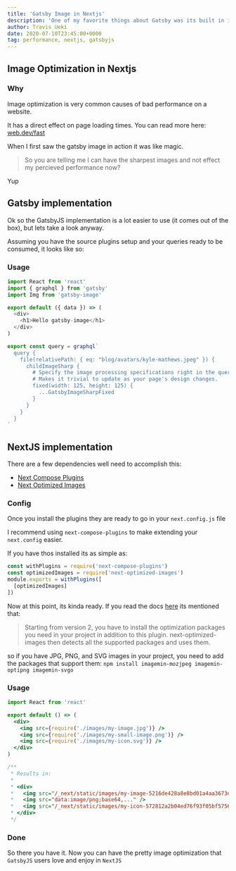 ```yaml
---
title: 'Gatsby Image in Nextjs'
description: 'One of my favorite things about Gatsby was its built in image optimization, but you can do it with Next too!'
author: Travis Ueki
date: 2020-07-10T23:45:00+0000
tag: performance, nextjs, gatsbyjs
---
```


## Image Optimization in Nextjs

### Why

Image optimization is very common causes of bad performance on a website.

It has a direct effect on page loading times. You can read more here: [web.dev/fast](https://web.dev/fast/)

When I first saw the gatsby image in action it was like magic.

> So you are telling me I can have the sharpest images and not effect my percieved performance now?

Yup

## Gatsby implementation

Ok so the GatsbyJS implementation is a lot easier to use (it comes out of the box), but lets take a look anyway.

Assuming you have the source plugins setup and your queries ready to be consumed, it looks like so:

### Usage

```js:pages/index.js
import React from 'react'
import { graphql } from 'gatsby'
import Img from 'gatsby-image'

export default ({ data }) => (
  <div>
    <h1>Hello gatsby-image</h1>
  </div>
)

export const query = graphql`
  query {
    file(relativePath: { eq: "blog/avatars/kyle-mathews.jpeg" }) {
      childImageSharp {
        # Specify the image processing specifications right in the query.
        # Makes it trivial to update as your page's design changes.
        fixed(width: 125, height: 125) {
          ...GatsbyImageSharpFixed
        }
      }
    }
  }
`
```

## NextJS implementation

There are a few dependencies well need to accomplish this:

- [Next Compose Plugins](https://github.com/cyrilwanner/next-compose-plugins)
- [Next Optimized Images](https://github.com/cyrilwanner/next-optimized-images)

### Config

Once you install the plugins they are ready to go in your `next.config.js` file

I recommend using `next-compose-plugins` to make extending your `next.config` easier.

If you have thos installed its as simple as:

```js:next.config.js
const withPlugins = require('next-compose-plugins')
const optimizedImages = require('next-optimized-images')
module.exports = withPlugins([
  [optimizedImages]
])
```

Now at this point, its kinda ready. If you read the docs [here](https://github.com/cyrilwanner/next-optimized-images) its mentioned that:

> Starting from version 2, you have to install the optimization packages you need in your project in addition to this plugin. next-optimized-images then detects all the supported packages and uses them.

so if you have JPG, PNG, and SVG images in your project, you need to add the packages that support them: `npm install imagemin-mozjpeg imagemin-optipng imagemin-svgo`

### Usage

```js:pages/index.jsx
import React from 'react'

export default () => (
  <div>
    <img src={require('./images/my-image.jpg')} />
    <img src={require('./images/my-small-image.png')} />
    <img src={require('./images/my-icon.svg')} />
  </div>
)

/**
 * Results in:
 *
 * <div>
 *   <img src="/_next/static/images/my-image-5216de428a8e8bd01a4aa3673d2d1391.jpg" />
 *   <img src="data:image/png;base64,..." />
 *   <img src="/_next/static/images/my-icon-572812a2b04ed76f93f05bf57563c35d.svg" />
 * </div>
 */
```

### Done

So there you have it. Now you can have the pretty image optimization that `GatsbyJS` users love and enjoy in `NextJS`
